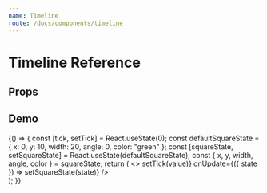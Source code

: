 ```yaml
---
name: Timeline
route: /docs/components/timeline
---
```



# Timeline Reference

## Props

<Props of={Timeline} />

## Demo

<Playground>
  {() => {
    const [tick, setTick] = React.useState(0);
    const defaultSquareState = {
      x: 0,
      y: 10,
      width: 20,
      angle: 0,
      color: "green"
    };
    const [squareState, setSquareState] = React.useState(defaultSquareState);
    const { x, y, width, angle, color } = squareState;
    return (
      <>
        <Timeline
          value={tick}
          playing
          endBehavior="loop"
          defaultState={defaultSquareState}
          track={[
            {
              start: 1000,
              duration: 2000,
              state: {
                x: { to: 200 },
                color: { set: "red" }
              }
            },
            {
              duration: 2000,
              state: {
                y: { to: 200 },
                width: { to: 50 },
                color: { set: "blue" }
              }
            },
            {
              duration: 1000,
              state: {
                x: { to: 500 },
                y: { to: 20 },
                width: { to: 10 },
                angle: { to: 360 }
              }
            }
          ]}
          onTick={({ value }) => setTick(value)}
          onUpdate={({ state }) => setSquareState(state)}
        />
        <div style={{ height: 250 }}>
          <div
            style={{
              position: "relative",
              left: x,
              top: y,
              width: width,
              height: width,
              transform: `rotate(${angle}deg)`,
              backgroundColor: color
            }}
          />
        </div>
      </>
    );
  }}
</Playground>
